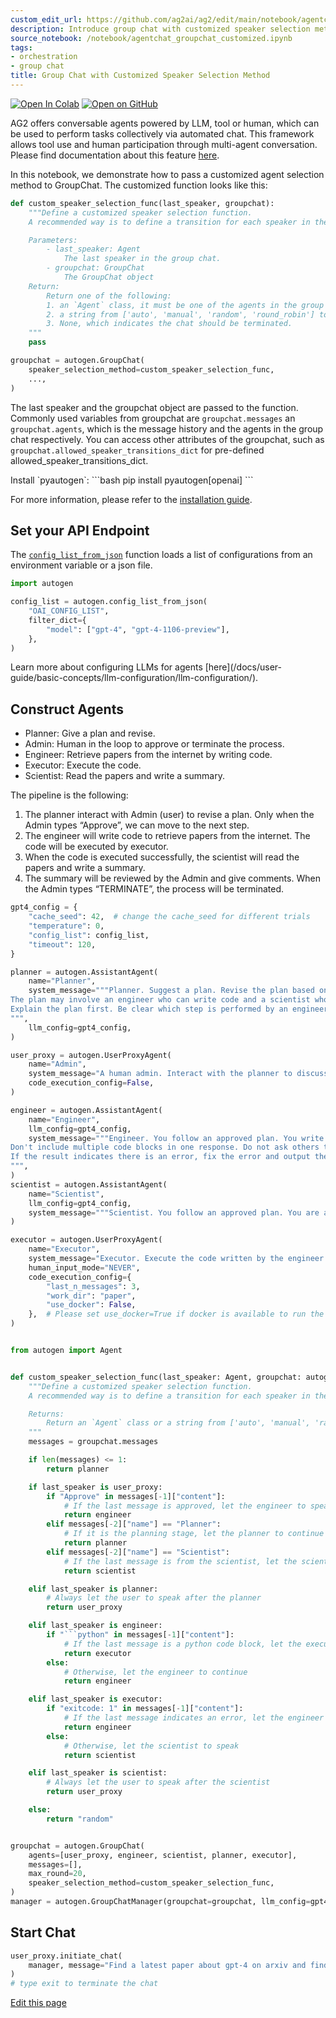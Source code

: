 ```yaml
---
custom_edit_url: https://github.com/ag2ai/ag2/edit/main/notebook/agentchat_groupchat_customized.ipynb
description: Introduce group chat with customized speaker selection method.
source_notebook: /notebook/agentchat_groupchat_customized.ipynb
tags:
- orchestration
- group chat
title: Group Chat with Customized Speaker Selection Method
---
```


<a href="https://colab.research.google.com/github/ag2ai/ag2/blob/main/notebook/agentchat_groupchat_customized.ipynb" class="colab-badge" target="_blank"><img noZoom src="https://colab.research.google.com/assets/colab-badge.svg" alt="Open In Colab" /></a>
<a href="https://github.com/ag2ai/ag2/blob/main/notebook/agentchat_groupchat_customized.ipynb" class="github-badge" target="_blank"><img noZoom src="https://img.shields.io/badge/Open%20on%20GitHub-grey?logo=github" alt="Open on GitHub" /></a>




AG2 offers conversable agents powered by LLM, tool or human, which can
be used to perform tasks collectively via automated chat. This framework
allows tool use and human participation through multi-agent
conversation. Please find documentation about this feature
[here](https://docs.ag2.ai/docs/Use-Cases/agent_chat).

In this notebook, we demonstrate how to pass a customized agent
selection method to GroupChat. The customized function looks like this:

```python
def custom_speaker_selection_func(last_speaker, groupchat):
    """Define a customized speaker selection function.
    A recommended way is to define a transition for each speaker in the groupchat.

    Parameters:
        - last_speaker: Agent
            The last speaker in the group chat.
        - groupchat: GroupChat
            The GroupChat object
    Return:
        Return one of the following:
        1. an `Agent` class, it must be one of the agents in the group chat.
        2. a string from ['auto', 'manual', 'random', 'round_robin'] to select a default method to use.
        3. None, which indicates the chat should be terminated.
    """
    pass

groupchat = autogen.GroupChat(
    speaker_selection_method=custom_speaker_selection_func,
    ...,
)
```

The last speaker and the groupchat object are passed to the function.
Commonly used variables from groupchat are `groupchat.messages` an
`groupchat.agents`, which is the message history and the agents in the
group chat respectively. You can access other attributes of the
groupchat, such as `groupchat.allowed_speaker_transitions_dict` for
pre-defined allowed_speaker_transitions_dict.


<div class="info Requirements">
<Info>
Install `pyautogen`:
```bash
pip install pyautogen[openai]
```

For more information, please refer to the [installation guide](/docs/user-guide/basic-concepts/installing-ag2).
</Info>
</div>


## Set your API Endpoint

The
[`config_list_from_json`](https://docs.ag2.ai/docs/api-reference/autogen/config_list_from_json#config-list-from-json)
function loads a list of configurations from an environment variable or
a json file.

```python
import autogen

config_list = autogen.config_list_from_json(
    "OAI_CONFIG_LIST",
    filter_dict={
        "model": ["gpt-4", "gpt-4-1106-preview"],
    },
)
```


<div class="tip">
<Tip>
Learn more about configuring LLMs for agents [here](/docs/user-guide/basic-concepts/llm-configuration/llm-configuration/).
</Tip>
</div>


## Construct Agents

-   Planner: Give a plan and revise.
-   Admin: Human in the loop to approve or terminate the process.
-   Engineer: Retrieve papers from the internet by writing code.
-   Executor: Execute the code.
-   Scientist: Read the papers and write a summary.

The pipeline is the following:

1.  The planner interact with Admin (user) to revise a plan. Only when
    the Admin types “Approve”, we can move to the next step.
2.  The engineer will write code to retrieve papers from the internet.
    The code will be executed by executor.
3.  When the code is executed successfully, the scientist will read the
    papers and write a summary.
4.  The summary will be reviewed by the Admin and give comments. When
    the Admin types “TERMINATE”, the process will be terminated.

````python
gpt4_config = {
    "cache_seed": 42,  # change the cache_seed for different trials
    "temperature": 0,
    "config_list": config_list,
    "timeout": 120,
}

planner = autogen.AssistantAgent(
    name="Planner",
    system_message="""Planner. Suggest a plan. Revise the plan based on feedback from admin and critic, until admin approval.
The plan may involve an engineer who can write code and a scientist who doesn't write code.
Explain the plan first. Be clear which step is performed by an engineer, and which step is performed by a scientist.
""",
    llm_config=gpt4_config,
)

user_proxy = autogen.UserProxyAgent(
    name="Admin",
    system_message="A human admin. Interact with the planner to discuss the plan. Plan execution needs to be approved by this admin.",
    code_execution_config=False,
)

engineer = autogen.AssistantAgent(
    name="Engineer",
    llm_config=gpt4_config,
    system_message="""Engineer. You follow an approved plan. You write python/shell code to solve tasks. Wrap the code in a code block that specifies the script type. The user can't modify your code. So do not suggest incomplete code which requires others to modify. Don't use a code block if it's not intended to be executed by the executor.
Don't include multiple code blocks in one response. Do not ask others to copy and paste the result. Check the execution result returned by the executor.
If the result indicates there is an error, fix the error and output the code again. Suggest the full code instead of partial code or code changes. If the error can't be fixed or if the task is not solved even after the code is executed successfully, analyze the problem, revisit your assumption, collect additional info you need, and think of a different approach to try.
""",
)
scientist = autogen.AssistantAgent(
    name="Scientist",
    llm_config=gpt4_config,
    system_message="""Scientist. You follow an approved plan. You are able to categorize papers after seeing their abstracts printed. You don't write code.""",
)

executor = autogen.UserProxyAgent(
    name="Executor",
    system_message="Executor. Execute the code written by the engineer and report the result.",
    human_input_mode="NEVER",
    code_execution_config={
        "last_n_messages": 3,
        "work_dir": "paper",
        "use_docker": False,
    },  # Please set use_docker=True if docker is available to run the generated code. Using docker is safer than running the generated code directly.
)


from autogen import Agent


def custom_speaker_selection_func(last_speaker: Agent, groupchat: autogen.GroupChat):
    """Define a customized speaker selection function.
    A recommended way is to define a transition for each speaker in the groupchat.

    Returns:
        Return an `Agent` class or a string from ['auto', 'manual', 'random', 'round_robin'] to select a default method to use.
    """
    messages = groupchat.messages

    if len(messages) <= 1:
        return planner

    if last_speaker is user_proxy:
        if "Approve" in messages[-1]["content"]:
            # If the last message is approved, let the engineer to speak
            return engineer
        elif messages[-2]["name"] == "Planner":
            # If it is the planning stage, let the planner to continue
            return planner
        elif messages[-2]["name"] == "Scientist":
            # If the last message is from the scientist, let the scientist to continue
            return scientist

    elif last_speaker is planner:
        # Always let the user to speak after the planner
        return user_proxy

    elif last_speaker is engineer:
        if "```python" in messages[-1]["content"]:
            # If the last message is a python code block, let the executor to speak
            return executor
        else:
            # Otherwise, let the engineer to continue
            return engineer

    elif last_speaker is executor:
        if "exitcode: 1" in messages[-1]["content"]:
            # If the last message indicates an error, let the engineer to improve the code
            return engineer
        else:
            # Otherwise, let the scientist to speak
            return scientist

    elif last_speaker is scientist:
        # Always let the user to speak after the scientist
        return user_proxy

    else:
        return "random"


groupchat = autogen.GroupChat(
    agents=[user_proxy, engineer, scientist, planner, executor],
    messages=[],
    max_round=20,
    speaker_selection_method=custom_speaker_selection_func,
)
manager = autogen.GroupChatManager(groupchat=groupchat, llm_config=gpt4_config)
````

## Start Chat

```python
user_proxy.initiate_chat(
    manager, message="Find a latest paper about gpt-4 on arxiv and find its potential applications in software."
)
# type exit to terminate the chat
```

<div className="edit-url-container">
    <a className="edit-url" href="https://github.com/ag2ai/ag2/edit/main/notebook/agentchat_groupchat_customized.ipynb" target='_blank'><Icon icon="pen" iconType="solid" size="13px"/> Edit this page</a>
</div>
